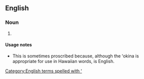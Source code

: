 ==English==

===Noun===
{{en-noun}}

# {{lb|en|rare}} {{alternative spelling of|Hawaiian|lang=en}}

====Usage notes====
* This is sometimes proscribed because, although the ʻokina is appropriate for use in Hawaiian words, {{m|en|Hawaiian}} is English.

[[Category:English terms spelled with ʻ]]